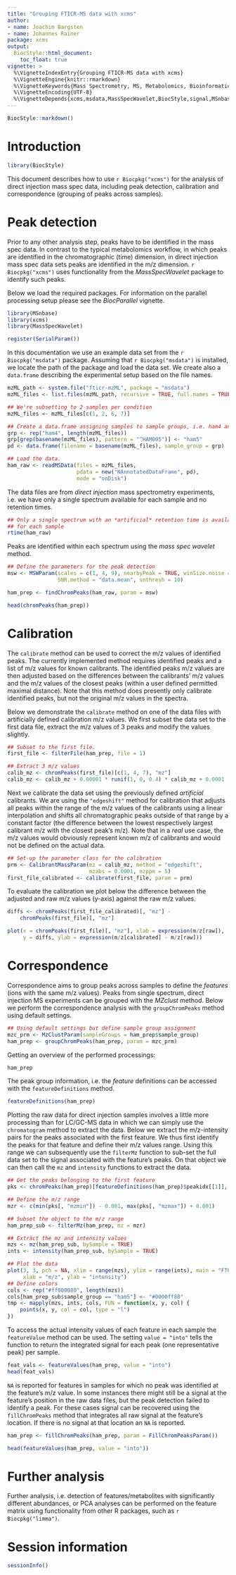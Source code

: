 ```yaml
---
title: "Grouping FTICR-MS data with xcms"
author:
- name: Joachim Bargsten
- name: Johannes Rainer
package: xcms
output:
  BiocStyle::html_document:
    toc_float: true
vignette: >
  %\VignetteIndexEntry{Grouping FTICR-MS data with xcms}
  %\VignetteEngine{knitr::rmarkdown}
  %\VignetteKeywords{Mass Spectrometry, MS, Metabolomics, Bioinformatics}
  %\VignetteEncoding{UTF-8}
  %\VignetteDepends{xcms,msdata,MassSpecWavelet,BiocStyle,signal,MSnbase}
---
```


```r
BiocStyle::markdown()
```

# Introduction

```r
library(BiocStyle)
```

This document describes how to use `r Biocpkg("xcms")` for the analysis of
direct injection mass spec data, including peak detection, calibration and
correspondence (grouping of peaks across samples).

# Peak detection

Prior to any other analysis step, peaks have to be identified in the mass spec
data. In contrast to the typical metabolomics workflow, in which peaks are
identified in the chromatographic (time) dimension, in direct injection mass
spec data sets peaks are identified in the m/z dimension. `r Biocpkg("xcms")`
uses functionality from the *MassSpecWavelet* package to identify such peaks.

Below we load the required packages. For information on the parallel processing
setup please see the *BiocParallel* vignette.

```r
library(MSnbase)
library(xcms)
library(MassSpecWavelet)

register(SerialParam())

```

In this documentation we use an example data set from the `r Biocpkg("msdata")`
package. Assuming that `r Biocpkg("msdata")` is installed, we locate the path of
the package and load the data set. We create also a `data.frame` describing the
experimental setup based on the file names.

```r
mzML_path <- system.file("fticr-mzML", package = "msdata")
mzML_files <- list.files(mzML_path, recursive = TRUE, full.names = TRUE)

## We're subsetting to 2 samples per condition
mzML_files <- mzML_files[c(1, 2, 6, 7)]

## Create a data.frame assigning samples to sample groups, i.e. ham4 and ham5.
grp <- rep("ham4", length(mzML_files))
grp[grep(basename(mzML_files), pattern = "^HAM005")] <- "ham5"
pd <- data.frame(filename = basename(mzML_files), sample_group = grp)

## Load the data.
ham_raw <- readMSData(files = mzML_files,
                      pdata = new("NAnnotatedDataFrame", pd),
                      mode = "onDisk")
```

The data files are from *direct injection* mass spectrometry experiments,
i.e. we have only a single spectrum available for each sample and no retention
times.

```r
## Only a single spectrum with an *artificial* retention time is available
## for each sample
rtime(ham_raw)
```

Peaks are identified within each spectrum using the *mass spec wavelet* method.

```r
## Define the parameters for the peak detection
msw <- MSWParam(scales = c(1, 4, 9), nearbyPeak = TRUE, winSize.noise = 500,
                SNR.method = "data.mean", snthresh = 10)

ham_prep <- findChromPeaks(ham_raw, param = msw)

head(chromPeaks(ham_prep))
```

# Calibration

The `calibrate` method can be used to correct the m/z values of identified
peaks. The currently implemented method requires identified peaks and a list of
m/z values for known calibrants. The identified peaks m/z values are then
adjusted based on the differences between the calibrants' m/z values and the m/z
values of the closest peaks (within a user defined permitted maximal
distance). Note that this method does presently only calibrate identified peaks,
but not the original m/z values in the spectra.

Below we demonstrate the `calibrate` method on one of the data files with
artificially defined calibration m/z values. We first subset the data set to the
first data file, extract the m/z values of 3 peaks and modify the values
slightly.

```r
## Subset to the first file.
first_file <- filterFile(ham_prep, file = 1)

## Extract 3 m/z values
calib_mz <- chromPeaks(first_file)[c(1, 4, 7), "mz"]
calib_mz <- calib_mz + 0.00001 * runif(1, 0, 0.4) * calib_mz + 0.0001

```

Next we calibrate the data set using the previously defined *artificial*
calibrants. We are using the `"edgeshift"` method for calibration that adjusts
all peaks within the range of the m/z values of the calibrants using a linear
interpolation and shifts all chromatographic peaks outside of that range by a
constant factor (the difference between the lowest respectively largest
calibrant m/z with the closest peak's m/z). Note that in a *real* use case, the
m/z values would obviously represent known m/z of calibrants and would not be
defined on the actual data.

```r
## Set-up the parameter class for the calibration
prm <- CalibrantMassParam(mz = calib_mz, method = "edgeshift",
                          mzabs = 0.0001, mzppm = 5)
first_file_calibrated <- calibrate(first_file, param = prm)

```

To evaluate the calibration we plot below the difference between the adjusted
and raw m/z values (y-axis) against the raw m/z values.

```r
diffs <- chromPeaks(first_file_calibrated)[, "mz"] -
    chromPeaks(first_file)[, "mz"]

plot(x = chromPeaks(first_file)[, "mz"], xlab = expression(m/z[raw]),
     y = diffs, ylab = expression(m/z[calibrated] - m/z[raw]))

```


# Correspondence

Correspondence aims to group peaks across samples to define the *features* (ions
with the same m/z values). Peaks from single spectrum, direct injection MS
experiments can be grouped with the *MZclust* method. Below we perform the
correspondence analysis with the `groupChromPeaks` method using default
settings.

```r
## Using default settings but define sample group assignment
mzc_prm <- MzClustParam(sampleGroups = ham_prep$sample_group)
ham_prep <- groupChromPeaks(ham_prep, param = mzc_prm)

```

Getting an overview of the performed processings:

```r
ham_prep
```

The peak group information, i.e. the *feature* definitions can be accessed with
the `featureDefinitions` method.

```r
featureDefinitions(ham_prep)
```

Plotting the raw data for direct injection samples involves a little more
processing than for LC/GC-MS data in which we can simply use the `chromatogram`
method to extract the data. Below we extract the m/z-intensity pairs for the
peaks associated with the first feature. We thus first identify the peaks for
that feature and define their m/z values range. Using this range we can
subsequently use the `filterMz` function to sub-set the full data set to the
signal associated with the feature's peaks. On that object we can then call the
`mz` and `intensity` functions to extract the data.

```r
## Get the peaks belonging to the first feature
pks <- chromPeaks(ham_prep)[featureDefinitions(ham_prep)$peakidx[[1]], ]

## Define the m/z range
mzr <- c(min(pks[, "mzmin"]) - 0.001, max(pks[, "mzmax"]) + 0.001)

## Subset the object to the m/z range
ham_prep_sub <- filterMz(ham_prep, mz = mzr)

## Extract the mz and intensity values
mzs <- mz(ham_prep_sub, bySample = TRUE)
ints <- intensity(ham_prep_sub, bySample = TRUE)

## Plot the data
plot(3, 3, pch = NA, xlim = range(mzs), ylim = range(ints), main = "FT01",
     xlab = "m/z", ylab = "intensity")
## Define colors
cols <- rep("#ff000080", length(mzs))
cols[ham_prep_sub$sample_group == "ham5"] <- "#0000ff80"
tmp <- mapply(mzs, ints, cols, FUN = function(x, y, col) {
    points(x, y, col = col, type = "l")
})

```


To access the actual intensity values of each feature in each sample the
`featureValue` method can be used. The setting `value = "into"` tells the
function to return the integrated signal for each peak (one representative peak)
per sample.

```r
feat_vals <- featureValues(ham_prep, value = "into")
head(feat_vals)

```

`NA` is reported for features in samples for which no peak was identified at the
feature's m/z value. In some instances there might still be a signal at the
feature's position in the raw data files, but the peak detection failed to
identify a peak. For these cases signal can be recovered using the
`fillChromPeaks` method that integrates all raw signal at the feature's
location. If there is no signal at that location an `NA` is reported.

```r
ham_prep <- fillChromPeaks(ham_prep, param = FillChromPeaksParam())

head(featureValues(ham_prep, value = "into"))
```

# Further analysis

Further analysis, i.e. detection of features/metabolites with significantly
different abundances, or PCA analyses can be performed on the feature matrix
using functionality from other R packages, such as `r Biocpkg("limma")`.

# Session information

```r
sessionInfo()
```
